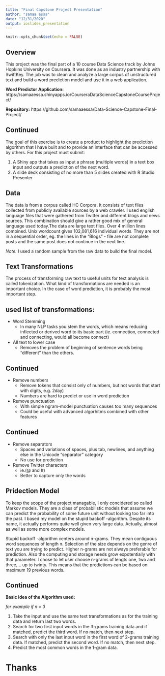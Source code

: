 ```yaml
---
title: "Final Capstone Project Presentation"
author: "samaa essa"
date: "12/31/2020"
output: ioslides_presentation
---
```


```r
knitr::opts_chunk$set(echo = FALSE)
```


## Overview

This project was the final part of a 10 course Data Science track by Johns Hopkins University on Coursera. It was done as an industry partnership with SwiftKey. The job was to clean and analyze a large corpus of unstructured text and build a word prediction model and use it in a web application.

**Word Predictor Application:** https://samaaessa.shinyapps.io/CourseraDataScienceCapstoneCourseProject/

**Repository:** https://github.com/samaaessa/Data-Science-Capstone-Final-Project/


Continued
---


The goal of this exercise is to create a product to highlight the prediction algorithm that I have built and to provide an interface that can be accessed by others. For this project must submit:

1. A Shiny app that takes as input a phrase (multiple words) in a text box input and outputs a prediction of the next word.
2. A slide deck consisting of no more than 5 slides created with R Studio Presenter 


## Data

The data is from a corpus called HC Corpora. It consists of text files collected from publicly available sources by a web crawler. I used english language files that were gathered from Twitter and different blogs and news sources. This combination should give a rather good mix of general language used today.The data are large text files. Over 4 million lines combined. Unix wordcount gives 102,081,616 individual words. They are not in a sequential order, eg. the lines in the “Blogs” - file are not complete posts and the same post does not continue in the next line.

*Note:* I used a random sample from the raw data to build the final model.

## Text Transformations

The process of transforming raw text to useful units for text analysis is called tokenization. What kind of transformations are needed is an important choice. In the case of word prediction, it is probably the most important step.



## used list of transformations:

- Word Stemming
    - In many NLP tasks you stem the words, which means reducing inflected or derived word to its basic part (ie. connection, connected and connecting, would all become connect)
- All text to lower case
    - Removes the problem of beginning of sentence words being “different” than the others.
    
Continued
---

- Remove numbers
    - Remove tokens that consist only of numbers, but not words that start with digits, e.g. 2day)
    - Numbers are hard to predict or use in word prediction
    
- Remove punctuation
    - With simple ngram-model punctuation causes too many sequences
    - Could be useful with advanced algorhitms combined with other features

Continued
---

- Remove separators
    - Spaces and variations of spaces, plus tab, newlines, and anything else in the Unicode “separator” category
    - No use for prediction
- Remove Twitter characters
    - ie.(@ and #)
    - Better to capture only the words
    

## Pridection Model

To keep the scope of the project managable, I only concidered so called Markov models. They are a class of probabilistic models that assume we can predict the probability of some future unit without looking too far into the past. I based my model on the stupid backoff -algorithm. Despite its name, it actually performs quite well given very large data. Actually, almost as well as some more complex models.

Stupid backoff -algorithm centers around n-grams. They mean contiguous word sequences of length n. Selection of the size depends on the genre of text you are trying to predict. Higher n-grams are not always preferable for prediction. Also the computing and storage needs grow expotentially with that parameter. I chose to let user choose n-grams of lengts one, two and three,... up to twinty. This means that the predictions can be based on maximum 19 previous words.


Continued
---
**Basic Idea of the Algorithm used:**

*for example if n = 3*

1. Take the input and use the same text transformations as for the training data and return last two words.
2. Search for two first input words in the 3-grams training data and if matched, predict the third word. If no match, then next step.
3. Search with only the last input word in the first word of 2-grams training data. If matched, predict the second word. If no match, then next step.
4. Predict the most common words in the 1-gram data.

Thanks
=======================================================
